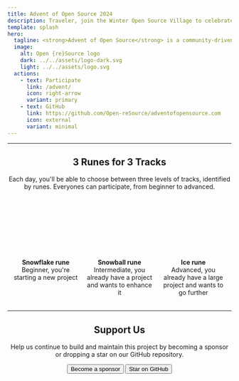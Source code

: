 ```yaml
---
title: Advent of Open Source 2024
description: Traveler, join the Winter Open Source Village to celebrate the season of sharing. Choose amongst the three runes to embark on your journey.
template: splash
hero:
  tagline: <strong>Advent of Open Source</strong> is a community-driven event that aims to introduce newcomers to Open Source Software development, and to help all participants to create or enhance their repositories.
  image:
    alt: Open {re}Source logo
    dark: ../../assets/logo-dark.svg
    light: ../../assets/logo.svg
  actions:
    - text: Participate
      link: /advent/
      icon: right-arrow
      variant: primary
    - text: GitHub
      link: https://github.com/Open-reSource/adventofopensource.com
      icon: external
      variant: minimal
---
```



<hr style="margin: 0; padding: 0" />

<section class="homepage-section">
	<div class="container" style="justify-content: center; display: flex">
		<div class="content" style="text-align: center">
			<h2>3 Runes for 3 Tracks</h2>
			<p>
				Each day, you'll be able to choose between three levels of tracks, identified by runes. Everyones can participate, from beginner to advanced.
			</p>
		</div>
	</div>
  <div style="display: flex; gap: 1rem; justify-content: center; margin-top: 2rem; margin-bottom: 2rem;">
    <div style="max-width: 150px; display: flex; flex-direction: column; gap: 5px; align-items: center; margin: 0">
      <div style="text-decoration: none; width: 100px; height: 100px; font-size: 60px; border-radius: 50%; border: 1px solid transparent; background-color: var(--sl-color-accent-low); margin: 0; display: flex; align-items: center; justify-content: center; color: var(--sl-color-accent)">
        <Image src={beginnerRune} alt="" />
      </div>
      <div style="text-align: center">
        <strong>Snowflake rune</strong><br/>Beginner, you're starting a new project
      </div>
    </div>
    <div style="max-width: 150px; display: flex; flex-direction: column; gap: 5px; align-items: center; margin: 0">
      <div style="text-decoration: none; width: 100px; height: 100px; font-size: 60px; border-radius: 50%; border: 1px solid transparent; background-color: var(--sl-color-accent-low); margin: 0; display: flex; align-items: center; justify-content: center; color: var(--sl-color-accent)">
        <Image src={intermediateRune} alt="" />
      </div>
      <div style="text-align: center">
        <strong>Snowball rune</strong><br/>Intermediate, you already have a project and wants to enhance it
      </div>
    </div>
    <div style="max-width: 150px; display: flex; flex-direction: column; gap: 5px; align-items: center; margin: 0">
      <div style="text-decoration: none; width: 100px; height: 100px; font-size: 60px; border-radius: 50%; border: 1px solid transparent; background-color: var(--sl-color-accent-low); margin: 0; display: flex; align-items: center; justify-content: center; color: var(--sl-color-accent)">
        <Image src={advancedRune} alt="" />
      </div>
      <div style="text-align: center">
        <strong>Ice rune</strong><br/>Advanced, you already have a large project and wants to go further
      </div>
    </div>
  </div>
</section>

<hr style="margin: 0; padding: 0" />

<section class="homepage-section">
	<div class="container" style="justify-content: center; display: flex">
		<div class="content" style="text-align: center">
			<h2>Support Us</h2>
			<p>
				Help us continue to build and maintain this project by becoming a sponsor or dropping a star on our GitHub
				repository.
			</p>
			<div class="actions" style="justify-content: center">
				<Button href="https://github.com/sponsors/Open-reSource" class="action action-secondary">
					<Icon name="heart" />
					<span>Become a sponsor</span>
				</Button>
				<Button href="https://github.com/Open-reSource/adventofopensource.com" class="action action-outline">
					<Icon name="star" />
					<span>Star on GitHub</span>
				</Button>
			</div>
		</div>
	</div>
</section>
